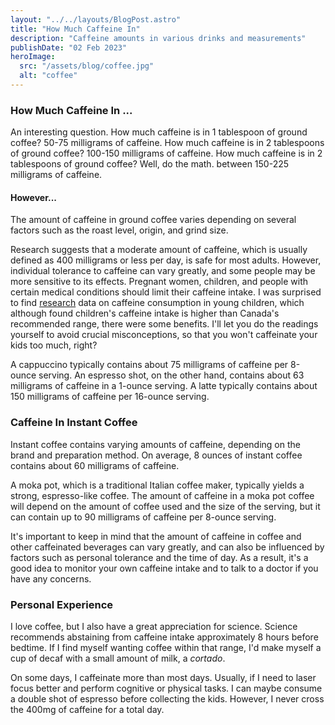 ```yaml
---
layout: "../../layouts/BlogPost.astro"
title: "How Much Caffeine In"
description: "Caffeine amounts in various drinks and measurements"
publishDate: "02 Feb 2023"
heroImage:
  src: "/assets/blog/coffee.jpg"
  alt: "coffee"
---
```


### How Much Caffeine In ...

An interesting question. 
How much caffeine is in 1 tablespoon of ground coffee? 50-75 milligrams of caffeine.
How much caffeine is in 2 tablespoons of ground coffee? 100-150 milligrams of caffeine.
How much caffeine is in 2 tablespoons of ground coffee? Well, do the math. between 150-225 milligrams of caffeine.

#### However...

The amount of caffeine in ground coffee varies depending on several factors such as the roast level, origin, and grind size.

Research suggests that a moderate amount of caffeine, which is usually defined as 400 milligrams or less per day, is safe for most adults. However, individual tolerance to caffeine can vary greatly, and some people may be more sensitive to its effects. Pregnant women, children, and people with certain medical conditions should limit their caffeine intake. I was surprised to find [research](https://www.nationaljewish.org/NJH/media/pdf/Meltzer%20References/Warzac-(2011)-Caffeine-consumption-in-young-children.pdf) data on caffeine consumption in young children, which although found children's caffeine intake is higher than Canada's recommended range, there were some benefits. I'll let you do the readings yourself to avoid crucial misconceptions, so that you won't caffeinate your kids too much, right? 

A cappuccino typically contains about 75 milligrams of caffeine per 8-ounce serving. An espresso shot, on the other hand, contains about 63 milligrams of caffeine in a 1-ounce serving. A latte typically contains about 150 milligrams of caffeine per 16-ounce serving.

### Caffeine In Instant Coffee
Instant coffee contains varying amounts of caffeine, depending on the brand and preparation method. On average, 8 ounces of instant coffee contains about 60 milligrams of caffeine.

A moka pot, which is a traditional Italian coffee maker, typically yields a strong, espresso-like coffee. The amount of caffeine in a moka pot coffee will depend on the amount of coffee used and the size of the serving, but it can contain up to 90 milligrams of caffeine per 8-ounce serving.

It's important to keep in mind that the amount of caffeine in coffee and other caffeinated beverages can vary greatly, and can also be influenced by factors such as personal tolerance and the time of day. As a result, it's a good idea to monitor your own caffeine intake and to talk to a doctor if you have any concerns.


### Personal Experience
I love coffee, but I also have a great appreciation for science. Science recommends abstaining from caffeine intake approximately 8 hours before bedtime. If I find myself wanting coffee within that range, I'd make myself a cup of decaf with a small amount of milk, a *cortado*.

On some days, I caffeinate more than most days. Usually, if I need to laser focus better and perform cognitive or physical tasks. I can maybe consume a double shot of espresso before collecting the kids. However, I never cross the 400mg of caffeine for a total day.
